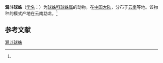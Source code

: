 {{Speciesbox
| name = 漏斗球蛛
| status = 
| status_system = 
| image = 
| genus = Theridion
| species = chonetum
| authority = (Zhu, 1998)<ref name='id13131'>{{cite web| url =http://www.bioinfo.cn/db05/BjdwSpecies.php?action=view&id=13131| title =漏斗球蛛| work =《中国动物物种编目数据库》| publisher =中国科学院微生物研究所| author =中国科学院动物研究所| accessdate =2009-04-28| deadurl =yes| archiveurl =https://web.archive.org/web/20160305003003/http://www.bioinfo.cn/db05/BjdwSpecies.php?action=view&id=13131| archivedate =2016-03-05}}</ref>
}}

'''漏斗球蛛'''（[[学名|学名]]：{{lang|la|''Theridion chonetum''}}）为[[球蛛科|球蛛科]][[球蛛属|球蛛属]]的动物。在[[中国大陆|中国大陆]]，分布于[[云南|云南]]等地。该物种的模式产地在云南勐龙。<ref name='id13131'/>

== 参考文献 ==
{{reflist}}

{{Wikispecies|Theridion chonetum}}
{{Taxonbar|from=Q2330958}}

[[Category:球蛛属|漏斗球蛛]]


{{蜘蛛小作品}}